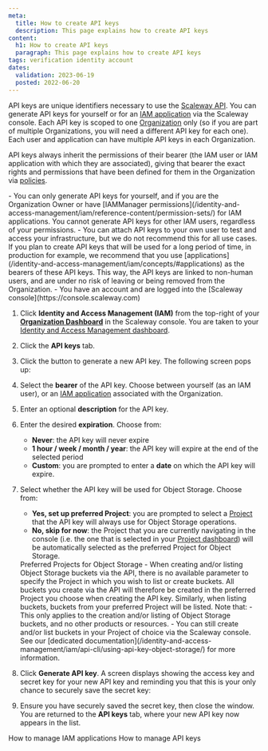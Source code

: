 ```yaml
---
meta:
  title: How to create API keys
  description: This page explains how to create API keys
content:
  h1: How to create API keys
  paragraph: This page explains how to create API keys
tags: verification identity account
dates:
  validation: 2023-06-19
  posted: 2022-06-20
---
```


API keys are unique identifiers necessary to use the [Scaleway API](https://www.scaleway.com/en/developers/api/). You can generate API keys for yourself or for an [IAM application](/identity-and-access-management/iam/concepts/#application) via the Scaleway console. Each API key is scoped to one [Organization](/identity-and-access-management/iam/concepts/#organization) only (so if you are part of multiple Organizations, you will need a different API key for each one). Each user and application can have multiple API keys in each Organization.

API keys always inherit the permissions of their bearer (the IAM user or IAM application with which they are associated), giving that bearer the exact rights and permissions that have been defined for them in the Organization via [policies](/identity-and-access-management/iam/concepts/#policy).

<Message type="important">
  - You can only generate API keys for yourself, and if you are the Organization Owner or have [IAMManager permissions](/identity-and-access-management/iam/reference-content/permission-sets/) for IAM applications. You cannot generate API keys for other IAM users, regardless of your permissions.
  - You can attach API keys to your own user to test and access your infrastructure, but we do not recommend this for all use cases.
</Message>

<Message type="tip">
  If you plan to create API keys that will be used for a long period of time, in production for example, we recommend that you use [applications](/identity-and-access-management/iam/concepts/#applications) as the bearers of these API keys. This way, the API keys are linked to non-human users, and are under no risk of leaving or being removed from the Organization.
</Message>

<Message type="requirement">
  - You have an account and are logged into the [Scaleway console](https://console.scaleway.com)
</Message>


1. Click **Identity and Access Management (IAM)** from the top-right of your [**Organization Dashboard**](https://console.scaleway.com/organization) in the Scaleway console. You are taken to your [Identity and Access Management dashboard](https://console.scaleway.com/iam/users).
    <Lightbox src="scaleway-iam-dashboard.webp" alt="" />

2. Click the **API keys** tab. 

3. Click the <Icon name="plus" /> button to generate a new API key. The following screen pops up:
    <Lightbox src="scaleway-generate-api-key.webp" alt="" />

4. Select the **bearer** of the API key. Choose between yourself (as an IAM user), or an [IAM application](/identity-and-access-management/iam/concepts/#application) associated with the Organization.

5. Enter an optional **description** for the API key.

6. Enter the desired **expiration**. Choose from:
    - **Never**: the API key will never expire
    - **1 hour / week / month / year**: the API key will expire at the end of the selected period
    - **Custom**: you are prompted to enter a **date** on which the API key will expire.

7. Select whether the API key will be used for Object Storage. Choose from:
    - **Yes, set up preferred Project**: you are prompted to select a [Project](/identity-and-access-management/iam/concepts/#project) that the API key will always use for Object Storage operations.
    - **No, skip for now**: the Project that you are currently navigating in the console (i.e. the one that is selected in your [Project dashboard](/console/project/concepts/#project-dashboard)) will be automatically selected as the preferred Project for Object Storage.

    <Message type="note">
      Preferred Projects for Object Storage - When creating and/or listing Object Storage buckets via the API, there is no available parameter to specify the Project in which you wish to list or create buckets. All buckets you create via the API will therefore be created in the preferred Project you choose when creating the API key. Similarly, when listing buckets, buckets from your preferred Project will be listed.
      Note that:
        - This only applies to the creation and/or listing of Object Storage buckets, and no other products or resources.
        - You can still create and/or list buckets in your Project of choice via the Scaleway console.
      See our [dedicated documentation](/identity-and-access-management/iam/api-cli/using-api-key-object-storage/) for more information.
    </Message>

8. Click **Generate API key**. A screen displays showing the access key and secret key for your new API key and reminding you that this is your only chance to securely save the secret key:
    <Lightbox src="scaleway-generated-api-key.webp" alt="" /> 

9. Ensure you have securely saved the secret key, then close the window. You are returned to the **API keys** tab, where your new API key now appears in the list.

<Navigation title="See Also">
  <PreviousButton to="/identity-and-access-management/iam/how-to/manage-applications/">How to manage IAM applications</PreviousButton>
  <NextButton to="/identity-and-access-management/iam/how-to/manage-api-keys/">How to manage API keys</NextButton>
</Navigation>